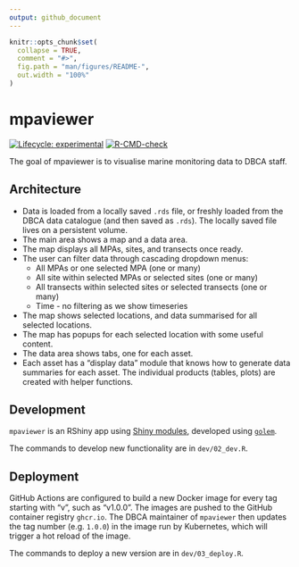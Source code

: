 ```yaml
---
output: github_document
---
```


<!-- README.md is generated from README.Rmd. Please edit that file -->

```r
knitr::opts_chunk$set(
  collapse = TRUE,
  comment = "#>",
  fig.path = "man/figures/README-",
  out.width = "100%"
)
```

# mpaviewer

<!-- badges: start -->
[![Lifecycle: experimental](https://img.shields.io/badge/lifecycle-experimental-orange.svg)](https://lifecycle.r-lib.org/articles/stages.html#experimental)
[![R-CMD-check](https://github.com/dbca-wa/mpaviewer/workflows/R-CMD-check/badge.svg)](https://github.com/dbca-wa/mpaviewer/actions)
<!-- badges: end -->

The goal of mpaviewer is to visualise marine monitoring data to DBCA staff.

## Architecture
* Data is loaded from a locally saved `.rds` file, or freshly loaded from
  the DBCA data catalogue (and then saved as `.rds`).
  The locally saved file lives on a persistent volume.
* The main area shows a map and a data area. 
* The map displays all MPAs, sites, and transects once ready.
* The user can filter data through cascading dropdown menus:
  * All MPAs or one selected MPA (one or many)
  * All site within selected MPAs or selected sites (one or many)
  * All transects within selected sites or selected transects (one or many)
  * Time - no filtering as we show timeseries
* The map shows selected locations, and data summarised for all selected locations.
* The map has popups for each selected location with some useful content.
* The data area shows tabs, one for each asset.
* Each asset has a "display data" module that knows how to generate data 
  summaries for each asset. The individual products (tables, plots) are created 
  with helper functions.

## Development
`mpaviewer` is an RShiny app using 
[Shiny modules](https://shiny.rstudio.com/articles/modules.html), 
developed using [`golem`](https://mastering-shiny.org/scaling-modules.html).

The commands to develop new functionality are in `dev/02_dev.R`.

## Deployment
GitHub Actions are configured to build a new Docker image for every tag starting
with "v", such as "v1.0.0".
The images are pushed to the GitHub container registry `ghcr.io`.
The DBCA maintainer of `mpaviewer` then updates the tag number (e.g. `1.0.0`)
in the image run by Kubernetes, which will trigger a hot reload of the image.

The commands to deploy a new version are in `dev/03_deploy.R`.
